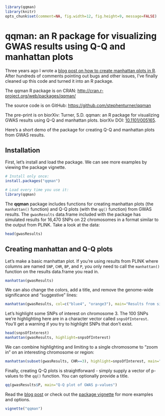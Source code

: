 ```r
library(qqman)
library(knitr)
opts_chunk$set(comment=NA, fig.width=12, fig.height=9, message=FALSE)
```

# qqman: an R package for visualizing GWAS results using Q-Q and manhattan plots

Three years ago I wrote a [blog post on how to create manhattan plots in R](http://gettinggeneticsdone.blogspot.com/2011/04/annotated-manhattan-plots-and-qq-plots.html). After hundreds of comments pointing out bugs and other issues, I've finally cleaned up this code and turned it into an R package.

The qqman R package is on CRAN: <http://cran.r-project.org/web/packages/qqman/>

The source code is on GitHub: <https://github.com/stephenturner/qqman>

The pre-print is on biorXiv: Turner, S.D. qqman: an R package for visualizing GWAS results using Q-Q and manhattan plots. biorXiv DOI: [10.1101/005165](http://biorxiv.org/content/early/2014/05/14/005165).

Here's a short demo of the package for creating Q-Q and manhattan plots from GWAS results.

## Installation

First, let's install and load the package. We can see more examples by viewing the package vignette. 

```r
# Install only once:
install.packages("qqman")

# Load every time you use it:
library(qqman)
```

The **qqman** package includes functions for creating manhattan plots (the `manhattan()` function) and Q-Q plots (with the `qq()` function) from GWAS results. The `gwasResults` data.frame included with the package has simulated results for 16,470 SNPs on 22 chromosomes in a format similar to the output from PLINK. Take a look at the data:

```r
head(gwasResults)
```

## Creating manhattan and Q-Q plots

Let's make a basic manhattan plot. If you're using results from PLINK where columns are named `SNP`, `CHR`, `BP`, and `P`, you only need to call the `manhattan()` function on the results data.frame you read in.

```r
manhattan(gwasResults)
```

We can also change the colors, add a title, and remove the genome-wide significance and "suggestive" lines:

```r
manhattan(gwasResults, col=c("blue4", "orange3"), main="Results from simulated trait", genomewideline=FALSE, suggestiveline=FALSE)
```

Let's highlight some SNPs of interest on chromosome 3. The 100 SNPs we're highlighting here are in a character vector called `snpsOfInterest`. You'll get a warning if you try to highlight SNPs that don't exist.

```r
head(snpsOfInterest)
manhattan(gwasResults, highlight=snpsOfInterest)
```

We can combine highlighting and limiting to a single chromosome to "zoom in" on an interesting chromosome or region:

```r
manhattan(subset(gwasResults, CHR==3), highlight=snpsOfInterest, main="Chr 3 Results")
```

Finally, creating Q-Q plots is straightforward - simply supply a vector of p-values to the `qq()` function. You can optionally provide a title.

```r
qq(gwasResults$P, main="Q-Q plot of GWAS p-values")
```

Read the [blog post](http://gettinggeneticsdone.blogspot.com/2014/05/qqman-r-package-for-qq-and-manhattan-plots-for-gwas-results.html) or check out the [package vignette](http://cran.r-project.org/web/packages/qqman/vignettes/qqman.html) for more examples and options.

```r
vignette("qqman")
```
